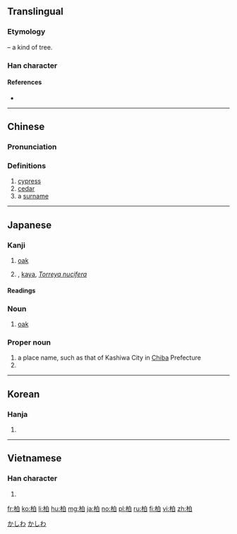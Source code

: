 {{also|栢}}
==Translingual==

===Etymology===
{{Han compound|木|t1=tree|白|ls=psc|c1=s|c2=p}} – a kind of tree.

===Han character===
{{Han char|rn=75|rad=木|as=05|sn=9|four=46900|canj=DHA|ids=⿰木白}}

====References====
* {{Han ref|kx=0518.220|dkj=14617|dj=0906.210|hdz=21185.030|uh=67CF|ud=26575|bh=AC66|bd=44134}}

----

==Chinese==
{{zh-forms}}

===Pronunciation===
{{zh-pron
|m=bǎi,bó,bò
|c=baak3,paak3
|mc=y
|oc=y
|ma=
|cat=n,pn
}}

===Definitions===
# [[cypress]]
# [[cedar]]
# a [[surname]]

----

==Japanese==

===Kanji===
{{ja-kanji|grade=|rs=木05}}

# [[oak]]
# {{qualifier|rare}} {{vern|Japanese nutmeg yew}}, [[kaya]], ''[[Torreya nucifera]]''

====Readings====
{{ja-readings
|goon=[[ひゃく]] (hyaku)
|kanon=[[はく]] (haku)
|kun=[[かしわ]] (kashiwa), [[かえ]] (kae) {{qualifier|archaic}}, [[かや]] {{qualifier|rare}}
|nanori=[[かい]] (kai), [[かし]] (kashi), [[かしわ]] (kashiwa)
}}

===Noun===
{{ja-noun|かしわ|カシワ}}

# [[oak]]

===Proper noun===
{{ja-pos|かしわ|proper}}

# a place name, such as that of Kashiwa City in [[Chiba]] Prefecture
# {{given name|female|lang=ja|sort=かしわ}}

[[Category:ja:Oaks|かしわ]]
[[Category:ja:Cities|かしわ]]

----

==Korean==

===Hanja===
{{ko-hanja|hangeul=백|eumhun=|rv=baek|mr=paek|y=payk}}

# {{defn|lang=ko|sort=木05}}

----

==Vietnamese==

===Han character===
{{vi-hantu|[[bách]], [[bá]]|rs=木05}}

# {{defn|lang=vi|sort=木05}}

[[fr:柏]]
[[ko:柏]]
[[li:柏]]
[[hu:柏]]
[[mg:柏]]
[[ja:柏]]
[[no:柏]]
[[pl:柏]]
[[ru:柏]]
[[fi:柏]]
[[vi:柏]]
[[zh:柏]]